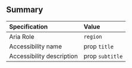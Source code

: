 ## Summary

| Specification             | Value           |
| :------------------------ | :-------------- |
| Aria Role                 | `region`        |
| Accessibility name        | prop `title`    |
| Accessibility description | prop `subtitle` |
